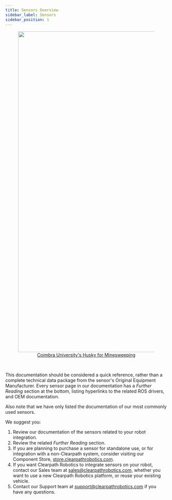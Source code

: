 ```yaml
---
title: Sensors Overview
sidebar_label: Sensors
sidebar_position: 1
---
```


<center>
  <figure>
    <a href="https://clearpathrobotics.com/coimbra-autonomous-demining-husky/">
      <img
        src="/img/about_images/about_3.jpg"
        width="1000"
      />
      <figcaption>Coimbra University's Husky for Minesweeping</figcaption>
    </a>
  </figure>
</center>

<br />

This documentation should be considered a quick reference, rather than a complete technical data package from the sensor's Original Equipment Manufacturer.
Every sensor page in our documentation has a _Further Reading_ section at the bottom, listing hyperlinks to the related ROS drivers, and OEM documentation.

Also note that we have only listed the documentation of our most commonly used sensors.

We suggest you:

1.  Review our documentation of the sensors related to your robot integration.
2.  Review the related _Further Reading_ section.
3.  If you are planning to purchase a sensor for standalone use, or for integration with a non-Clearpath system, consider visiting our Component Store, [store.clearpathrobotics.com](https://store.clearpathrobotics.com/).
4.  If you want Clearpath Robotics to integrate sensors on your robot, contact our Sales team at <sales@clearpathrobotics.com>, whether you want to use a new Clearpath Robotics platform, or reuse your existing vehicle.
5.  Contact our Support team at <support@clearpathrobotics.com> if you have any questions.
